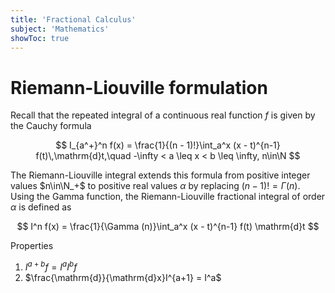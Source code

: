 ```yaml
---
title: 'Fractional Calculus'
subject: 'Mathematics'
showToc: true
---
```


# Riemann-Liouville formulation

Recall that the repeated integral of a continuous real function $f$ is given by the Cauchy formula

$$
  I_{a^+}^n f(x) = \frac{1}{(n - 1)!}\int_a^x (x - t)^{n-1} f(t)\,\mathrm{d}t,\quad -\infty < a \leq x < b \leq \infty, n\in\N
$$

The Riemann-Liouville integral extends this formula from positive integer values $n\in\N_+$ to positive real values $\alpha$ by replacing $(n - 1)! = \Gamma(n)$. Using the Gamma function, the  Riemann-Liouville fractional integral of order $\alpha$ is defined as

$$
  I^n f(x) = \frac{1}{\Gamma (n)}\int_a^x (x - t)^{n-1} f(t) \mathrm{d}t
$$

Properties
1. $I^{a + b} f = I^a I^b f$
2. $\frac{\mathrm{d}}{\mathrm{d}x}I^{a+1} = I^a$